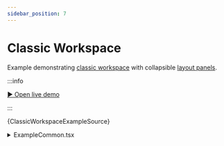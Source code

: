 ```yaml
---
sidebar_position: 7
---
```


# Classic Workspace

Example demonstrating [classic workspace](/docs/components/workspace) with
collapsible [layout panels](/docs/components/workspace-layout-panels).

:::info

[▶︎ Open live demo](/playground/classic-workspace)

:::


<CodeBlock language="tsx"
  title="/src/examples/PlaygroundClassicWorkspace.tsx"
  showLineNumbers>
  {ClassicWorkspaceExampleSource}
</CodeBlock>

<details>
  <summary>ExampleCommon.tsx</summary>
  <CodeBlock language="tsx"
    title="/src/examples/ExampleCommon.tsx"
    showLineNumbers>
    {ExampleCommonSource}
  </CodeBlock>
</details>

